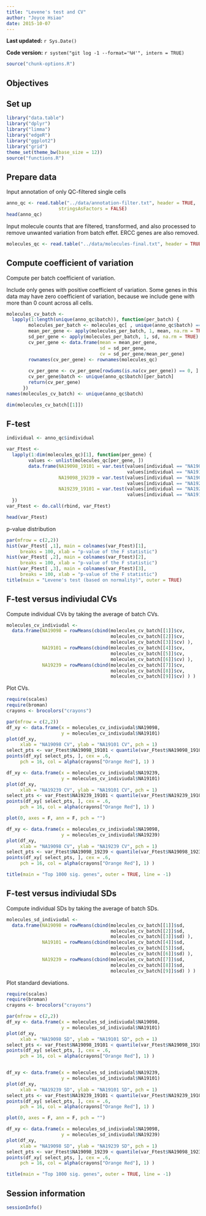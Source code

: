 ```yaml
---
title: "Levene's test and CV"
author: "Joyce Hsiao"
date: 2015-10-07
---
```


**Last updated:** `r Sys.Date()`

**Code version:** `r system("git log -1 --format='%H'", intern = TRUE)`

```r
source("chunk-options.R")
```


## Objectives


## Set up

```r
library("data.table")
library("dplyr")
library("limma")
library("edgeR")
library("ggplot2")
library("grid")
theme_set(theme_bw(base_size = 12))
source("functions.R")
```



## Prepare data


Input annotation of only QC-filtered single cells

```r
anno_qc <- read.table("../data/annotation-filter.txt", header = TRUE,
                   stringsAsFactors = FALSE)
head(anno_qc)
```


Input molecule counts that are filtered, transformed, and also processed to remove unwanted variation from batch effet. ERCC genes are also removed.

```r
molecules_qc <- read.table("../data/molecules-final.txt", header = TRUE, stringsAsFactors = FALSE)
```


## Compute coefficient of variation

Compute per batch coefficient of variation.

Include only genes with positive coefficient of variation. Some genes in this data may have zero coefficient of variation, because we include gene with more than 0 count 
across all cells.


```r
molecules_cv_batch <- 
  lapply(1:length(unique(anno_qc$batch)), function(per_batch) {
        molecules_per_batch <- molecules_qc[ , unique(anno_qc$batch) == unique(anno_qc$batch)[per_batch] ]
        mean_per_gene <- apply(molecules_per_batch, 1, mean, na.rm = TRUE)
        sd_per_gene <- apply(molecules_per_batch, 1, sd, na.rm = TRUE)
        cv_per_gene <- data.frame(mean = mean_per_gene,
                                  sd = sd_per_gene,
                                  cv = sd_per_gene/mean_per_gene)
        rownames(cv_per_gene) <- rownames(molecules_qc)
    
        cv_per_gene <- cv_per_gene[rowSums(is.na(cv_per_gene)) == 0, ]
        cv_per_gene$batch <- unique(anno_qc$batch)[per_batch]
        return(cv_per_gene)
      }) 
names(molecules_cv_batch) <- unique(anno_qc$batch)

dim(molecules_cv_batch[[1]])
```



## F-test


```r
individual <- anno_qc$individual

var_Ftest <- 
  lapply(1:dim(molecules_qc)[1], function(per_gene) {
        values <- unlist(molecules_qc[per_gene, ])
        data.frame(NA19098_19101 = var.test(values[individual == "NA19098"],
                                            values[individual == "NA19101"])$p.value,
                   NA19098_19239 = var.test(values[individual == "NA19098"],
                                            values[individual == "NA19239"])$p.value, 
                   NA19239_19101 = var.test(values[individual == "NA19239"],
                                            values[individual == "NA19101"])$p.value )
  })
var_Ftest <- do.call(rbind, var_Ftest)

head(var_Ftest)
```

p-value distribution

```r
par(mfrow = c(2,2))
hist(var_Ftest[ ,1], main = colnames(var_Ftest)[1], 
     breaks = 100, xlab = "p-value of the F statistic")
hist(var_Ftest[ ,2], main = colnames(var_Ftest)[2], 
     breaks = 100, xlab = "p-value of the F statistic")
hist(var_Ftest[ ,3], main = colnames(var_Ftest)[3], 
     breaks = 100, xlab = "p-value of the F statistic")
title(main = "Levene's test (based on normality)", outer = TRUE)
```


## F-test versus indiviudal CVs

Compute individual CVs by taking the average of batch CVs.

```r
molecules_cv_indiviudal <-
  data.frame(NA19098 = rowMeans(cbind(molecules_cv_batch[[1]]$cv,
                                      molecules_cv_batch[[2]]$cv,
                                      molecules_cv_batch[[3]]$cv) ),
             NA19101 = rowMeans(cbind(molecules_cv_batch[[4]]$cv,
                                      molecules_cv_batch[[5]]$cv,
                                      molecules_cv_batch[[6]]$cv) ),
             NA19239 = rowMeans(cbind(molecules_cv_batch[[7]]$cv,
                                      molecules_cv_batch[[8]]$cv,
                                      molecules_cv_batch[[9]]$cv) ) )
```

Plot CVs.


```r
require(scales)
require(broman)
crayons <- brocolors("crayons")

par(mfrow = c(2,2))
df_xy <- data.frame(x = molecules_cv_indiviudal$NA19098,
                    y = molecules_cv_indiviudal$NA19101)
plot(df_xy,
     xlab = "NA19098 CV", ylab = "NA19101 CV", pch = 1)
select_pts <- var_Ftest$NA19098_19101 < quantile(var_Ftest$NA19098_19101, prob = .01)
points(df_xy[ select_pts, ], cex = .6, 
     pch = 16, col = alpha(crayons["Orange Red"], 1) )

df_xy <- data.frame(x = molecules_cv_indiviudal$NA19239,
                    y = molecules_cv_indiviudal$NA19101)
plot(df_xy,
     xlab = "NA19239 CV", ylab = "NA19101 CV", pch = 1)
select_pts <- var_Ftest$NA19239_19101 < quantile(var_Ftest$NA19239_19101, prob = .01)
points(df_xy[ select_pts, ], cex = .6,
     pch = 16, col = alpha(crayons["Orange Red"], 1) )

plot(0, axes = F, ann = F, pch = "")

df_xy <- data.frame(x = molecules_cv_indiviudal$NA19098,
                    y = molecules_cv_indiviudal$NA19239)
plot(df_xy,
     xlab = "NA19098 CV", ylab = "NA19239 CV", pch = 1)
select_pts <- var_Ftest$NA19098_19239 < quantile(var_Ftest$NA19098_19239, prob = .01)
points(df_xy[ select_pts, ], cex = .6,
     pch = 16, col = alpha(crayons["Orange Red"], 1) )

title(main = "Top 1000 sig. genes", outer = TRUE, line = -1)

```


## F-test versus indiviudal SDs

Compute individual SDs by taking the average of batch SDs.

```r
molecules_sd_indiviudal <-
  data.frame(NA19098 = rowMeans(cbind(molecules_cv_batch[[1]]$sd,
                                      molecules_cv_batch[[2]]$sd,
                                      molecules_cv_batch[[3]]$sd) ),
             NA19101 = rowMeans(cbind(molecules_cv_batch[[4]]$sd,
                                      molecules_cv_batch[[5]]$sd,
                                      molecules_cv_batch[[6]]$sd) ),
             NA19239 = rowMeans(cbind(molecules_cv_batch[[7]]$sd,
                                      molecules_cv_batch[[8]]$sd,
                                      molecules_cv_batch[[9]]$sd) ) )
```

Plot standard deviations.

```r
require(scales)
require(broman)
crayons <- brocolors("crayons")

par(mfrow = c(2,2))
df_xy <- data.frame(x = molecules_sd_indiviudal$NA19098,
                    y = molecules_sd_indiviudal$NA19101)
plot(df_xy,
     xlab = "NA19098 SD", ylab = "NA19101 SD", pch = 1)
select_pts <- var_Ftest$NA19098_19101 < quantile(var_Ftest$NA19098_19101, prob = .01)
points(df_xy[ select_pts, ], cex = .6, 
     pch = 16, col = alpha(crayons["Orange Red"], 1) )


df_xy <- data.frame(x = molecules_sd_indiviudal$NA19239,
                    y = molecules_sd_indiviudal$NA19101)
plot(df_xy,
     xlab = "NA19239 SD", ylab = "NA19101 SD", pch = 1)
select_pts <- var_Ftest$NA19239_19101 < quantile(var_Ftest$NA19239_19101, prob = .01)
points(df_xy[ select_pts, ], cex = .6,
     pch = 16, col = alpha(crayons["Orange Red"], 1) )

plot(0, axes = F, ann = F, pch = "")

df_xy <- data.frame(x = molecules_sd_indiviudal$NA19098,
                    y = molecules_sd_indiviudal$NA19239)
plot(df_xy,
     xlab = "NA19098 SD", ylab = "NA19239 SD", pch = 1)
select_pts <- var_Ftest$NA19098_19239 < quantile(var_Ftest$NA19098_19239, prob = .01)
points(df_xy[ select_pts, ], cex = .6,
     pch = 16, col = alpha(crayons["Orange Red"], 1) )

title(main = "Top 1000 sig. genes", outer = TRUE, line = -1)

```



## Session information

```r
sessionInfo()
```
